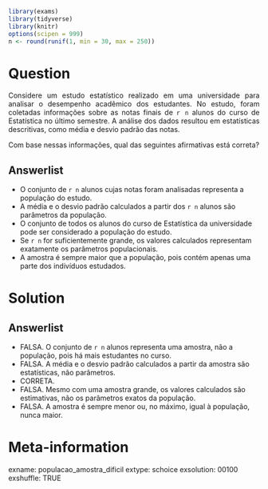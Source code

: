 ```r
library(exams)
library(tidyverse)
library(knitr)
options(scipen = 999)
n <- round(runif(1, min = 30, max = 250))

```

Question
========
<p style="text-align: justify;">
Considere um estudo estatístico realizado em uma universidade para analisar o desempenho acadêmico dos estudantes. No estudo, foram coletadas informações sobre as notas finais de `r n` alunos do curso de Estatística no último semestre. A análise dos dados resultou em estatísticas descritivas, como média e desvio padrão das notas.
</p>

Com base nessas informações, qual das seguintes afirmativas está correta?

Answerlist
----------
* O conjunto de `r n` alunos cujas notas foram analisadas representa a população do estudo.
* A média e o desvio padrão calculados a partir dos `r n` alunos são parâmetros da população.
* O conjunto de todos os alunos do curso de Estatística da universidade pode ser considerado a população do estudo.
* Se `r n` for suficientemente grande, os valores calculados representam exatamente os parâmetros populacionais.
* A amostra é sempre maior que a população, pois contém apenas uma parte dos indivíduos estudados.

Solution
========
Answerlist
----------
* FALSA. O conjunto de `r n` alunos representa uma amostra, não a população, pois há mais estudantes no curso.
* FALSA. A média e o desvio padrão calculados a partir da amostra são estatísticas, não parâmetros.
* CORRETA.
* FALSA. Mesmo com uma amostra grande, os valores calculados são estimativas, não os parâmetros exatos da população.
* FALSA. A amostra é sempre menor ou, no máximo, igual à população, nunca maior.

Meta-information
================
exname: populacao_amostra_dificil
extype: schoice
exsolution: 00100
exshuffle: TRUE

